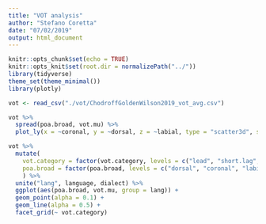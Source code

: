 ```yaml
---
title: "VOT analysis"
author: "Stefano Coretta"
date: "07/02/2019"
output: html_document
---
```


```r
knitr::opts_chunk$set(echo = TRUE)
knitr::opts_knit$set(root.dir = normalizePath("../"))
library(tidyverse)
theme_set(theme_minimal())
library(plotly)
```

```r
vot <- read_csv("./vot/ChodroffGoldenWilson2019_vot_avg.csv")
```

```r
vot %>%
  spread(poa.broad, vot.mu) %>%
  plot_ly(x = ~coronal, y = ~dorsal, z = ~labial, type = "scatter3d", size = 1, color = ~vot.category)
```

```r
vot %>%
  mutate(
    vot.category = factor(vot.category, levels = c("lead", "short.lag", "long.lag")),
    poa.broad = factor(poa.broad, levels = c("dorsal", "coronal", "labial"))
    ) %>%
  unite("lang", language, dialect) %>%
  ggplot(aes(poa.broad, vot.mu, group = lang)) +
  geom_point(alpha = 0.1) +
  geom_line(alpha = 0.5) +
  facet_grid(~ vot.category)
```

